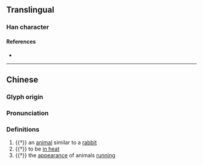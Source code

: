 {{character info}}
==Translingual==

===Han character===
{{Han char|rn=94|rad=犬|as=09|sn=12|four=47232|canj=KHVNO|ids=⿰犭彖}}

====References====
* {{Han ref|kx=0715.030|dkj=20538|dj=1127.040|hdz=21361.080|uh=732D|ud=29485|bh=DA75|bd=55925}}

----

==Chinese==
{{zh-forms}}

===Glyph origin===
{{Han etym}}

===Pronunciation===
{{zh-pron
|m=chuān
|mc=y
|oc=y
|ma=
|cat=n,a
}}

===Definitions===
{{zh-hanzi}}

# {{†}} an [[animal]] similar to a [[rabbit]]
# {{†}} to be [[in heat]]
# {{†}} the [[appearance]] of animals [[run]]ning